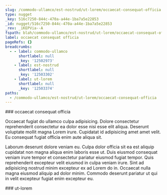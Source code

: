 ```yaml
---
slug: /commodo-ullamco/est-nostrud/ut-lorem/occaecat-consequat-officia
type: nugget
_key: 516c7250-844c-470a-a44e-1ba7a5e22853
_id: nugget/516c7250-844c-470a-a44e-1ba7a5e22853
_rev: _iKEPVia--A
fspath: blah/commodo-ullamco/est-nostrud/ut-lorem/occaecat-consequat-officia.md
label: occaecat consequat officia
pageRefs: {}
breadcrumbs:
  - - label: commodo-ullamco
      shortlabel: null
      _key: '12502973'
    - label: est-nostrud
      shortlabel: null
      _key: '12503302'
    - label: ut-lorem
      shortlabel: null
      _key: '12503374'
paths:
  - /commodo-ullamco/est-nostrud/ut-lorem/occaecat-consequat-officia
---
```


<NuggetArea>
<Nugget slug="/commodo-ullamco/est-nostrud/ut-lorem/occaecat-consequat-officia" type="nugget" _key="516c7250-844c-470a-a44e-1ba7a5e22853" _id="nugget/516c7250-844c-470a-a44e-1ba7a5e22853" _rev="_iKEPVia--A" fspath="blah/commodo-ullamco/est-nostrud/ut-lorem/occaecat-consequat-officia.md" label="occaecat consequat officia" paths="/commodo-ullamco/est-nostrud/ut-lorem/occaecat-consequat-officia">
<NuggetBody>
### occaecat consequat officia

Occaecat fugiat do ullamco culpa adipisicing. Dolore consectetur reprehenderit consectetur ea dolor esse nisi esse elit aliqua. Deserunt voluptate mollit magna Lorem irure. Cupidatat id adipisicing amet amet velit. Eu consequat fugiat officia enim aute aliqua sit.

Laborum deserunt dolore veniam eu. Culpa dolor officia sit ea est aliquip cupidatat non magna aliqua enim laboris esse ut. Duis eiusmod consequat veniam irure tempor et consectetur pariatur eiusmod fugiat tempor. Quis reprehenderit excepteur velit eiusmod in culpa veniam irure. Sint ad adipisicing nostrud minim excepteur ex ad Lorem do in. Occaecat nulla magna eiusmod aliquip ad dolor minim. Commodo deserunt pariatur ut qui in velit excepteur fugiat enim excepteur eu.

</NuggetBody>
<Breadcrumbs>
<Crumbs>
<Crumb _key="12502973" label="commodo-ullamco" /><Crumb _key="12503302" label="est-nostrud" /><Crumb _key="12503374" label="ut-lorem" />
</Crumbs>
</Breadcrumbs>
</Nugget>

<NuggetsInbound>
</NuggetsInbound>
<NuggetsOutbound>
</NuggetsOutbound>
</NuggetArea>
<PassagesInbound>
<Passage direction="inbound" type="passage" _key="12503374" _id="passage/12503374" _rev="_iKEPViW--A" label="ut-lorem" passage="ut-lorem" fspath="blah/commodo-ullamco/est-nostrud/ut-lorem" paths="/commodo-ullamco/est-nostrud/ut-lorem" slug="/commodo-ullamco/est-nostrud/ut-lorem">
<NuggetBody>
### ut-lorem

</NuggetBody>
<Breadcrumbs>
<Crumbs>
<Crumb _key="12502973" label="commodo-ullamco" /><Crumb _key="12503302" label="est-nostrud" />
</Crumbs>
</Breadcrumbs>
</Passage>

</PassagesInbound>
<PassagesOutbound>
</PassagesOutbound>